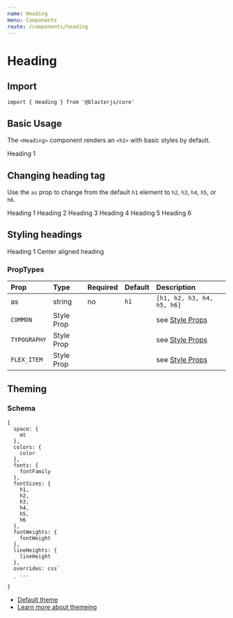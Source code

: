 ```yaml
---
name: Heading
menu: Components
route: /components/heading
---
```



# Heading

## Import
`import { Heading } from '@blasterjs/core'`

## Basic Usage

The `<Heading>` component renders an `<h1>` with basic styles by default.

<Playground>
  <Heading>Heading 1</Heading>
</Playground>

## Changing heading tag

Use the `as` prop to change from the default `h1` element to `h2`, `h3`, `h4`, `h5`, or `h6`.

<Playground>
  <Heading as="h1">Heading 1</Heading>
  <Heading as="h2">Heading 2</Heading>
  <Heading as="h3">Heading 3</Heading>
  <Heading as="h4">Heading 4</Heading>
  <Heading as="h5">Heading 5</Heading>
  <Heading as="h6">Heading 6</Heading>
</Playground>

## Styling headings

<Playground>
  <Heading color="primary" lineHeight="1" fontWeight="100">Heading 1</Heading>
  <Heading textAlign="center">Center aligned heading</Heading>
</Playground>

### PropTypes

| Prop | Type | Required | Default | Description |
|:-----|:-----|:---------|:--------|:------------|
| as | string | no | `h1` | `[h1, h2, h3, h4, h5, h6]` |
| `COMMON` | Style Prop |  |  | see [Style Props](/style-props) |
| `TYPOGRAPHY` | Style Prop |  |  | see [Style Props](/style-props) |
| `FLEX_ITEM` | Style Prop |  |  | see [Style Props](/style-props) |


## Theming

### Schema
```
{
  space: {
    mt
  },
  colors: {
    color
  },
  fonts: {
    fontFamily
  },
  fontSizes: {
    h1,
    h2,
    h3,
    h4,
    h5,
    h6
  },
  fontWeights: {
    fontWeight
  },
  lineHeights: {
    lineHeight
  },
  overrides: css`
    ...
  `
}
```

- [Default theme](https://github.com/raster-foundry/blasterjs/tree/master/packages/core/theme/components/heading)
- [Learn more about themeing](/blaster-theme)
